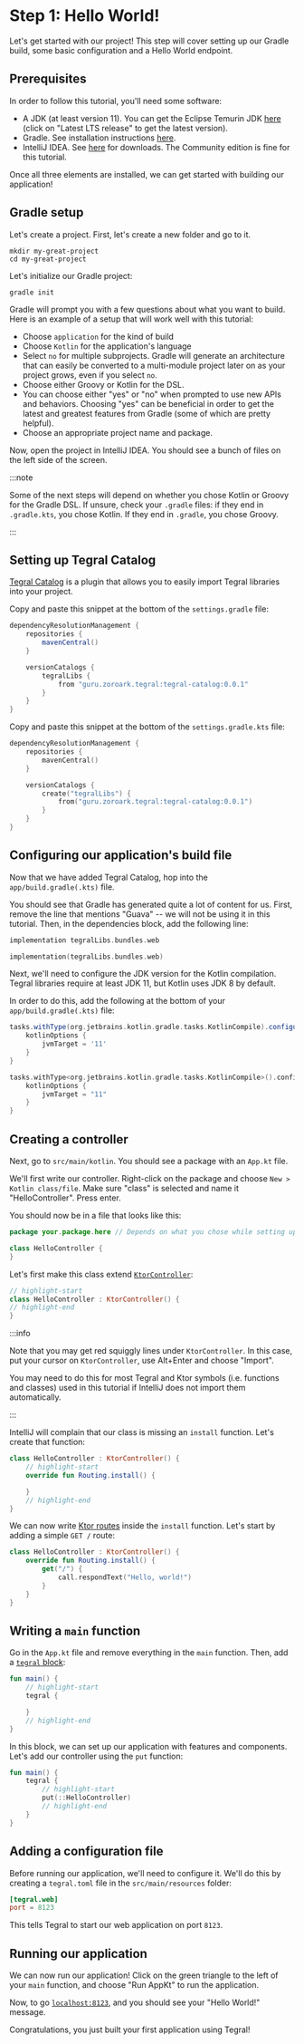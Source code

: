 
# Step 1: Hello World!

Let's get started with our project! This step will cover setting up our Gradle build, some basic configuration and a Hello World endpoint.

## Prerequisites

In order to follow this tutorial, you'll need some software:

- A JDK (at least version 11). You can get the Eclipse Temurin JDK [here](https://adoptium.net/) (click on "Latest LTS release" to get the latest version).
- Gradle. See installation instructions [here](https://gradle.org/install).
- IntelliJ IDEA. See [here](https://www.jetbrains.com/idea/download/) for downloads. The Community edition is fine for this tutorial.

Once all three elements are installed, we can get started with building our application!

## Gradle setup

Let's create a project. First, let's create a new folder and go to it.

```shell
mkdir my-great-project
cd my-great-project
```

Let's initialize our Gradle project:

```shell
gradle init
```

Gradle will prompt you with a few questions about what you want to build. Here is an example of a setup that will work well with this tutorial:

- Choose `application` for the kind of build
- Choose `Kotlin` for the application's language
- Select `no` for multiple subprojects. Gradle will generate an architecture that can easily be converted to a multi-module project later on as your project grows, even if you select `no`.
- Choose either Groovy or Kotlin for the DSL.
- You can choose either "yes" or "no" when prompted to use new APIs and behaviors. Choosing "yes" can be beneficial in order to get the latest and greatest features from Gradle (some of which are pretty helpful).
- Choose an appropriate project name and package.

Now, open the project in IntelliJ IDEA. You should see a bunch of files on the left side of the screen.

:::note

Some of the next steps will depend on whether you chose Kotlin or Groovy for the Gradle DSL. If unsure, check your `.gradle` files: if they end in `.gradle.kts`, you chose Kotlin. If they end in `.gradle`, you chose Groovy.

:::

## Setting up Tegral Catalog

[Tegral Catalog](/core/catalog/index.md) is a plugin that allows you to easily import Tegral libraries into your project.

<Tabs groupId="gradle-dsl">
<TabItem value="groovy" label="Groovy DSL">

Copy and paste this snippet at the bottom of the `settings.gradle` file:

```groovy title="settings.gradle"
dependencyResolutionManagement {
    repositories {
        mavenCentral()
    }

    versionCatalogs {
        tegralLibs {
            from "guru.zoroark.tegral:tegral-catalog:0.0.1"
        }
    }
}
```

</TabItem>
<TabItem value="kotlin" label="Kotlin DSL">

Copy and paste this snippet at the bottom of the `settings.gradle.kts` file:

```kotlin title="settings.gradle.kts"
dependencyResolutionManagement {
    repositories {
        mavenCentral()
    }

    versionCatalogs {
        create("tegralLibs") {
            from("guru.zoroark.tegral:tegral-catalog:0.0.1")
        }
    }
}
```

</TabItem>
</Tabs>

## Configuring our application's build file

Now that we have added Tegral Catalog, hop into the `app/build.gradle(.kts)` file.

You should see that Gradle has generated quite a lot of content for us. First, remove the line that mentions "Guava" -- we will not be using it in this tutorial. Then, in the dependencies block, add the following line:

<Tabs groupId="gradle-dsl">
<TabItem value="groovy" label="Groovy DSL">

```groovy title="app/build.gradle"
implementation tegralLibs.bundles.web
```

</TabItem>
<TabItem value="kotlin" label="Kotlin DSL">

```kotlin title="app/build.gradle.kts"
implementation(tegralLibs.bundles.web)
```

</TabItem>
</Tabs>

Next, we'll need to configure the JDK version for the Kotlin compilation. Tegral libraries require at least JDK 11, but Kotlin uses JDK 8 by default.

In order to do this, add the following at the bottom of your `app/build.gradle(.kts)` file:

<Tabs groupId="gradle-dsl">
<TabItem value="groovy" label="Groovy DSL">

```groovy title="app/build.gradle"
tasks.withType(org.jetbrains.kotlin.gradle.tasks.KotlinCompile).configureEach {
    kotlinOptions {
        jvmTarget = '11'
    }
}
```

</TabItem>
<TabItem value="kotlin" label="Kotlin DSL">

```kotlin title="app/build.gradle.kts"
tasks.withType<org.jetbrains.kotlin.gradle.tasks.KotlinCompile>().configureEach {
    kotlinOptions {
        jvmTarget = "11"
    }
}
```

</TabItem>
</Tabs>

## Creating a controller

Next, go to `src/main/kotlin`. You should see a package with an `App.kt` file.

We'll first write our controller. Right-click on the package and choose `New > Kotlin class/file`. Make sure "class" is selected and name it "HelloController". Press enter.

You should now be in a file that looks like this:

```kotlin title="HelloController.kt"
package your.package.here // Depends on what you chose while setting up your application

class HelloController {
}
```

Let's first make this class extend [`KtorController`](/web/controllers/index.mdx#ktorcontroller):

```kotlin title="HelloController.kt"
// highlight-start
class HelloController : KtorController() {
// highlight-end
}
```

:::info

Note that you may get red squiggly lines under `KtorController`. In this case, put your cursor on `KtorController`, use Alt+Enter and choose "Import".

You may need to do this for most Tegral and Ktor symbols (i.e. functions and classes) used in this tutorial if IntelliJ does not import them automatically.

:::


IntelliJ will complain that our class is missing an `install` function. Let's create that function:

```kotlin title="HelloController.kt"
class HelloController : KtorController() {
    // highlight-start
    override fun Routing.install() {

    }
    // highlight-end
}
```

We can now write [Ktor routes](https://ktor.io/docs/routing-in-ktor.html#define_route) inside the `install` function. Let's start by adding a simple `GET /` route:

```kotlin title="HelloController.kt"
class HelloController : KtorController() {
    override fun Routing.install() {
        get("/") {
            call.respondText("Hello, world!")
        }
    }
}
```

## Writing a `main` function

Go in the `App.kt` file and remove everything in the `main` function. Then, add a [`tegral` block](/web/appdsl/index.mdx#the-tegral-block):

```kotlin title="App.kt"
fun main() {
    // highlight-start
    tegral {

    }
    // highlight-end
}
```

In this block, we can set up our application with features and components. Let's add our controller using the `put` function:

```kotlin title="App.kt"
fun main() {
    tegral {
        // highlight-start
        put(::HelloController)
        // highlight-end
    }
}
```

## Adding a configuration file

Before running our application, we'll need to configure it. We'll do this by creating a `tegral.toml` file in the `src/main/resources` folder:

```toml title="/tegral.toml"
[tegral.web]
port = 8123
```

This tells Tegral to start our web application on port `8123`.

## Running our application

We can now run our application! Click on the green triangle to the left of your `main` function, and choose "Run AppKt" to run the application.

Now, to go [`localhost:8123`](http://localhost:8123), and you should see your "Hello World!" message.

Congratulations, you just built your first application using Tegral!
